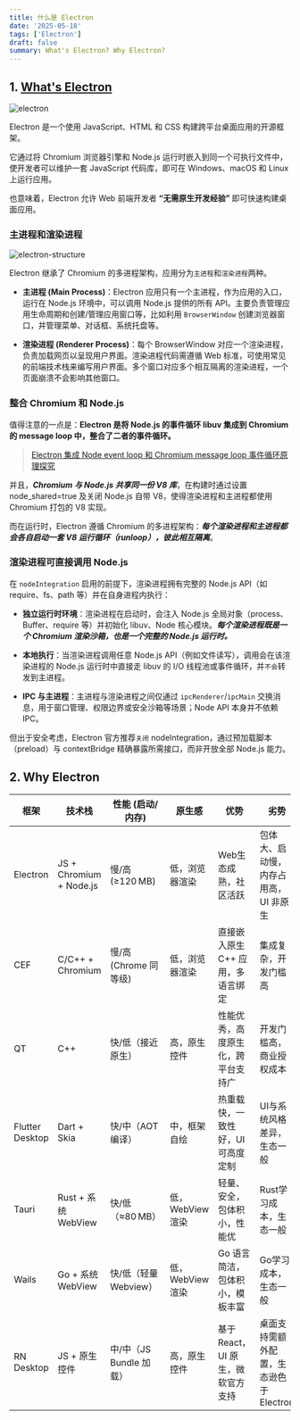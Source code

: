 ```yaml
---
title: 什么是 Electron
date: '2025-05-18'
tags: ['Electron']
draft: false
summary: What's Electron? Why Electron?
---
```


<TOCInline toc={props.toc} asDisclosure />

## 1. [What's Electron](https://www.electronjs.org/)

![electron](/static/images/electron/01.png)

Electron 是一个使用 JavaScript、HTML 和 CSS 构建跨平台桌面应用的开源框架。

它通过将 Chromium 浏览器引擎和 Node.js 运行时嵌入到同一个可执行文件中，使开发者可以维护一套 JavaScript 代码库，即可在 Windows、macOS 和 Linux 上运行应用。

也意味着，Electron 允许 Web 前端开发者 **“无需原生开发经验”** 即可快速构建桌面应用。

### 主进程和渲染进程

![electron-structure](/static/images/electron/02.png)

Electron 继承了 Chromium 的多进程架构，应用分为`主进程`和`渲染进程`两种。

- **主进程 (Main Process)**：Electron 应用只有一个主进程，作为应用的入口，运行在 Node.js 环境中，可以调用 Node.js 提供的所有 API。主要负责管理应用生命周期和创建/管理应用窗口等，比如利用 `BrowserWindow` 创建浏览器窗口，并管理菜单、对话框、系统托盘等。

- **渲染进程 (Renderer Process)**：每个 BrowserWindow 对应一个渲染进程，负责加载网页以呈现用户界面。渲染进程代码需遵循 Web 标准，可使用常见的前端技术栈来编写用户界面。多个窗口对应多个相互隔离的渲染进程，一个页面崩溃不会影响其他窗口。

### 整合 Chromium 和 Node.js

值得注意的一点是：**Electron 是将 Node.js 的事件循环 libuv 集成到 Chromium 的 message loop 中，整合了二者的事件循环。**

> [Electron 集成 Node event loop 和 Chromium message loop 事件循环原理探究](https://juejin.cn/post/7153280595412385805)

并且，**_Chromium 与 Node.js 共享同一份 V8 库_**，在构建时通过设置 node_shared=true 及关闭 Node.js 自带 V8，使得渲染进程和主进程都使用 Chromium 打包的 V8 实现。

而在运行时，Electron 遵循 Chromium 的多进程架构：**_每个渲染进程和主进程都会各自启动一套 V8 运行循环（runloop），彼此相互隔离_**。

### 渲染进程可直接调用 Node.js

在 `nodeIntegration` 启用的前提下，渲染进程拥有完整的 Node.js API（如 require、fs、path 等）并在自身进程内执行：

- **独立运行时环境**：渲染进程在启动时，会注入 Node.js 全局对象（process、Buffer、require 等）并初始化 libuv、Node 核心模块。**_每个渲染进程既是一个 Chromium 渲染沙箱，也是一个完整的 Node.js 运行时。_**

- **本地执行**：当渲染进程调用任意 Node.js API（例如文件读写），调用会在该渲染进程的 Node.js 运行时中直接走 libuv 的 I/O 线程池或事件循环，并`不会`转发到主进程。

- **IPC 与主进程**：主进程与渲染进程之间仅通过 `ipcRenderer`/`ipcMain` 交换消息，用于窗口管理、权限边界或安全沙箱等场景；Node API 本身并不依赖 IPC。

但出于安全考虑，Electron 官方推荐`关闭` nodeIntegration，通过预加载脚本（preload）与 contextBridge 精确暴露所需接口，而非开放全部 Node.js 能力。

## 2. Why Electron

| 框架            | 技术栈                  | 性能 (启动/内存)        | 原生感           | 优势                               | 劣势                                   |
| --------------- | ----------------------- | ----------------------- | ---------------- | ---------------------------------- | -------------------------------------- |
| Electron        | JS + Chromium + Node.js | 慢/高 (≥120 MB)         | 低，浏览器渲染   | Web生态成熟，社区活跃              | 包体大、启动慢，内存占用高，UI 非原生  |
| CEF             | C/C++ + Chromium        | 慢/高 (Chrome 同等级)   | 低，浏览器渲染   | 直接嵌入原生 C++ 应用，多语言绑定  | 集成复杂，开发门槛高                   |
| QT              | C++                     | 快/低（接近原生）       | 高，原生控件     | 性能优秀，高度原生化，跨平台支持广 | 开发门槛高，商业授权成本               |
| Flutter Desktop | Dart + Skia             | 快/中（AOT 编译）       | 中，框架自绘     | 热重载快，一致性好，UI 可高度定制  | UI与系统风格差异，生态一般             |
| Tauri           | Rust + 系统 WebView     | 快/低（≈80 MB）         | 低，WebView 渲染 | 轻量、安全，包体积小，性能优       | Rust学习成本，生态一般                 |
| Wails           | Go + 系统 WebView       | 快/低（轻量Webview）    | 低，WebView 渲染 | Go 语言简洁，包体积小，模板丰富    | Go学习成本，生态一般                   |
| RN Desktop      | JS + 原生控件           | 中/中（JS Bundle 加载） | 高，原生控件     | 基于React，UI 原生，微软官方支持   | 桌面支持需额外配置，生态逊色于Electron |
